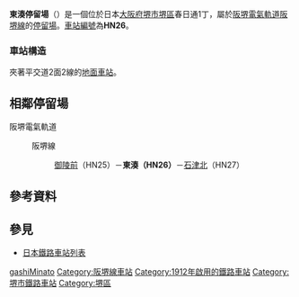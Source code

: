 {{日本車站資訊
|公司色     = #008040
|文字色     = 
|站名       = 東湊停留場
|圖片       = <!-- 檔案不存在 東湊停留場.jpg -->
|圖片說明   = 惠美須町方向月台（前）、濱寺站前方向月台（後）
|日文原名   = 東湊
|平假名     = ひがしみなと
|羅馬拼音   = HIGASHI-MINATO
|電報略號   = 
|所在地     = {{JPN}}[[大阪府|大阪府]][[堺市|堺市]][[堺區|堺區]]春日通1丁
|座標       = {{coord|34|33|51.85|N|135|27|44.02|E|type:railwaystation_region:JP-27|display=inline,title}}
|車站構造   = 地面車站
|月台配置   = 對向式 2面2線
|啟用年月日 = 1912年（明治45年）4月1日
|廢站年月日 = 
|乘客人數   = 
|上下車人次 = 
|統計年度   = 
|轉車       = 
|備註       = 
|adjacent = {{Adjacent stations|system=阪堺電氣軌道|line=阪堺線|left=御陵前|right=石津北|note-left=HN25<br />0.7km|note-mid=<span style="background-color:#ffffff; color:#000000; border:1px solid #000000; text-align:center;"> HN26 </span><br />距離[[惠美須町站|惠美須町]]10.9km<br />距離[[天王寺站|天王寺站前]]10.7km|note-right=HN27<br />0.7km}}
}}
'''東湊停留場'''（{{jpn|j=東湊停留場|hg=ひがしみなとていりゅうじょう|rm=Higashi-Minato teiryūjō|f=y}}）是一個位於日本[[大阪府|大阪府]][[堺市|堺市]][[堺區|堺區]]春日通1丁，屬於[[阪堺電氣軌道|阪堺電氣軌道]][[阪堺線|阪堺線]]的[[鐵路車站|停留場]]。[[車站編號|車站編號]]為'''HN26'''。

=== 車站構造 ===
夾著平交道2面2線的[[地面車站|地面車站]]。

== 相鄰停留場 ==
; 阪堺電氣軌道
: {{Color|green|■}}阪堺線
:: [[御陵前停留場|御陵前]]（HN25）－'''東湊（HN26）'''－[[石津北停留場|石津北]]（HN27）

== 參考資料 ==
{{Reflist}}

== 參見 ==
* [[日本鐵路車站列表|日本鐵路車站列表]]

{{阪堺線}}
{{DEFAULTSORT:Higashi-Minato}}
[[Category:日本鐵路車站_Hi|gashiMinato]]
[[Category:阪堺線車站|Category:阪堺線車站]]
[[Category:1912年啟用的鐵路車站|Category:1912年啟用的鐵路車站]]
[[Category:堺市鐵路車站|Category:堺市鐵路車站]]
[[Category:堺區|Category:堺區]]
